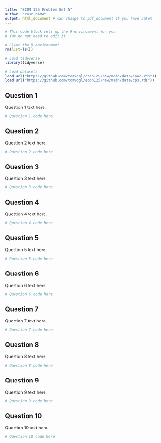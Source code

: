 ```yaml
---
title: "ECON 125 Problem Set 5"
author: "Your name"
output: html_document # can change to pdf_document if you have LaTeX
---
```


```r
# This code block sets up the R environment for you
# You do not need to edit it

# Clear the R environment
rm(list=ls())

# Load tidyverse
library(tidyverse)

# Load datasets
load(url("https://github.com/tomvogl/econ125/raw/main/data/enoe.rds"))
load(url("https://github.com/tomvogl/econ125/raw/main/data/cps.rds"))
```

## Question 1

Question 1 text here.

```r
# Question 1 code here
```

\newpage

## Question 2

Question 2 text here.

```r
# Question 2 code here
```

\newpage

## Question 3

Question 3 text here.

```r
# Question 3 code here
```
\newpage

## Question 4

Question 4 text here.

```r
# Question 4 code here
```
\newpage

## Question 5

Question 5 text here.

```r
# Question 5 code here
```
\newpage

## Question 6

Question 6 text here.

```r
# Question 6 code here
```
\newpage

## Question 7

Question 7 text here.

```r
# Question 7 code here
```
\newpage

## Question 8

Question 8 text here.

```r
# Question 8 code here
```
\newpage

## Question 9

Question 9 text here.

```r
# Question 9 code here
```
\newpage

## Question 10

Question 10 text here.

```r
# Question 10 code here
```